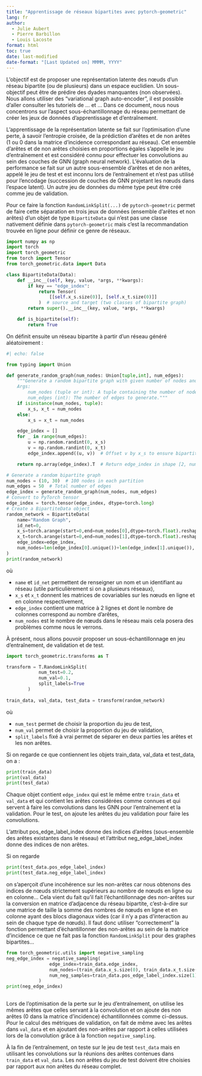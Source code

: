 ```yaml
---
title: "Apprentissage de réseaux bipartites avec pytorch-geometric"
lang: fr
author: 
  - Julie Aubert
  - Pierre Barbillon
  - Louis Lacoste
format: html
toc: true
date: last-modified
date-format: "[Last Updated on] MMMM, YYYY"
---
```



L'objectif est de proposer une représentation latente des nœuds d'un réseau bipartite (ou de plusieurs) dans un espace euclidien. Un sous-objectif peut être de prédire des dyades manquantes (non observées). Nous allons utiliser des "variational graph auto-encoder", il est possible d'aller consulter les tutoriels de ... et ... Dans ce document, nous nous concentrons sur l'aspect sous-échantillonnage du réseau permettant de créer les jeux de données d'apprentissage et d'entraînement.


L'apprentissage de la représentation latente se fait sur l'optimisation d'une perte, à savoir l'entropie croisée, de la prédiction d'arêtes et de non arêtes (1 ou 0 dans la matrice d'incidence correspondant au réseau). Cet ensemble d'arêtes et de non arêtes choisies en proportions égales s'appelle le jeu d'entraînement et est considéré connu pour effectuer les convolutions au sein des couches de GNN (graph neural network).
L'évaluation de la performance se fait sur un autre sous-ensemble d'arêtes et de non arêtes, appelé le jeu de test et est inconnu lors de l'entraînement et n'est pas utilisé pour l'encodage (succession de couches de GNN projetant les nœuds dans l'espace latent). Un autre jeu de données du même type peut être créé comme jeu de validation.


Pour ce faire la fonction `RandomLinkSplit(...)` de `pytorch-geometric` permet de faire cette séparation en trois jeux de données (ensemble d'arêtes et non arêtes) d'un objet de type `BipartiteData` qui n'est pas une classe nativement définie dans `pytorch-geometric` mais c'est la recommandation trouvée en ligne pour définir ce genre de réseaux.

```python
import numpy as np
import torch
import torch_geometric
from torch import Tensor
from torch_geometric.data import Data

class BipartiteData(Data):
    def __inc__(self, key, value, *args, **kwargs):
        if key == "edge_index":
            return Tensor(
                [[self.x_s.size(0)], [self.x_t.size(0)]]
            )  # source and target (two classes of bipartite graph)
        return super().__inc__(key, value, *args, **kwargs)

    def is_bipartite(self):
        return True
```

On définit ensuite un réseau bipartite à partir d'un réseau généré aléatoirement :

```python
#| echo: false

from typing import Union 

def generate_random_graph(num_nodes: Union[tuple,int], num_edges):
    """Generate a random bipartite graph with given number of nodes and edges.
    Args:
        num_nodes (tuple or int): A tuple containing the number of nodes in each partition (x_s, x_t). If an int is provided, it is assumed to be the total number of nodes in a single partition.
        num_edges (int): The number of edges to generate."""
    if isinstance(num_nodes, tuple):
        x_s, x_t = num_nodes
    else:
        x_s = x_t = num_nodes

    edge_index = []
    for _ in range(num_edges):
        u = np.random.randint(0, x_s)
        v = np.random.randint(0, x_t)
        edge_index.append((u, v))  # Offset v by x_s to ensure bipartite structure

    return np.array(edge_index).T  # Return edge_index in shape [2, num_edges]

```


```python
# Generate a random bipartite graph
num_nodes = (10, 30)  # 100 nodes in each partition
num_edges = 50  # Total number of edges
edge_index = generate_random_graph(num_nodes, num_edges)
# Convert to PyTorch tensor
edge_index = torch.tensor(edge_index, dtype=torch.long)
# Create a BipartiteData object
random_network = BipartiteData(
    name="Random Graph",
    id_net=0,
    x_s=torch.arange(start=0,end=num_nodes[0],dtype=torch.float).reshape(-1, 1),
    x_t=torch.arange(start=0,end=num_nodes[1],dtype=torch.float).reshape(-1, 1),
    edge_index=edge_index,
    num_nodes=len(edge_index[0].unique())+len(edge_index[1].unique()),
)
print(random_network)
```

où 

  - `name` et `id_net` permettent de renseigner un nom et un identifiant au réseau (utile particulièrement si on a plusieurs réseaux),
  - `x_s` et `x_t` donnent les matrices de covariables sur les nœuds en ligne et en colonne respectivement,
  - `edge_index` contient une matrice à 2 lignes et dont le nombre de colonnes correspond au nombre d'arêtes,
  - `num_nodes` est le nombre de nœuds dans le réseau mais cela posera des problèmes comme nous le verrons.
  
  
À présent, nous allons pouvoir proposer un sous-échantillonnage en jeu d'entraînement, de validation et de test.

```python
import torch_geometric.transforms as T

transform = T.RandomLinkSplit(
            num_test=0.2,
            num_val=0.1,
            split_labels=True
        )
        
train_data, val_data, test_data = transform(random_network)        
```

où
  
  - `num_test` permet de choisir la proportion du jeu de test,
  - `num_val` permet de choisir la proportion du jeu de validation,
  - `split_labels` fixé à vrai permet de séparer en deux parties les arêtes et les non arêtes.
  
Si on regarde ce que contiennent les objets train_data, val_data et test_data, on a :

```python
print(train_data)
print(val_data)
print(test_data)
```


Chaque objet contient `edge_index` qui est le même entre `train_data` et `val_data` et qui contient les arêtes considérées comme connues et qui servent à faire les convolutions dans les GNN pour l'entraînement et la validation. 
Pour le test, on ajoute les arêtes du jeu validation pour faire les convolutions.

L'attribut pos_edge_label_index donne des indices d'arêtes (sous-ensemble des arêtes existantes dans le réseau) et l'attribut neg_edge_label_index donne des indices de non arêtes.

Si on regarde

```python
print(test_data.pos_edge_label_index)
print(test_data.neg_edge_label_index)
```

on s'aperçoit d'une incohérence sur les non-arêtes car nous obtenons des indices de nœuds strictement supérieurs au nombre de nœuds en ligne ou en colonne...
Cela vient du fait qu'il fait l'échantillonnage des non-arêtes sur la conversion en matrice d'adjacence du réseau bipartite, c'est-à-dire sur une matrice de taille la somme des nombres de nœuds en ligne et en colonne ayant des blocs diagonaux vides (car il n'y a pas d'interaction au sein de chaque type de nœuds).
Il faut donc utiliser "correctement" la fonction permettant d'échantillonner des non-arêtes au sein de la matrice d'incidence ce que ne fait pas la fonction `RandomLinkSplit` pour des graphes bipartites...

```python
from torch_geometric.utils import negative_sampling
neg_edge_index = negative_sampling(
                edge_index=train_data.edge_index,
                num_nodes=(train_data.x_s.size(0), train_data.x_t.size(0)),
                num_neg_samples=train_data.pos_edge_label_index.size(1),
            )
print(neg_edge_index)            
            
```


Lors de l'optimisation de la perte sur le jeu d'entraînement, on utilise les mêmes arêtes que celles servant à la convolution et on ajoute des non arêtes (0 dans la matrice d'incidence) échantillonnées comme ci-dessus. 
Pour le calcul des métriques de validation, on fait de même avec les arêtes dans `val_data` et en ajoutant des non-arêtes par rapport à celles utilisées lors de la convolution grâce à la fonction `negative_sampling`.

À la fin de l'entraînement, on teste sur le jeu de test `test_data` mais en utilisant les convolutions sur la réunions des arêtes contenues dans `train_data` et `val_data`.
Les non arêtes du jeu de test doivent être choisies par rapport aux non arêtes du réseau complet.






